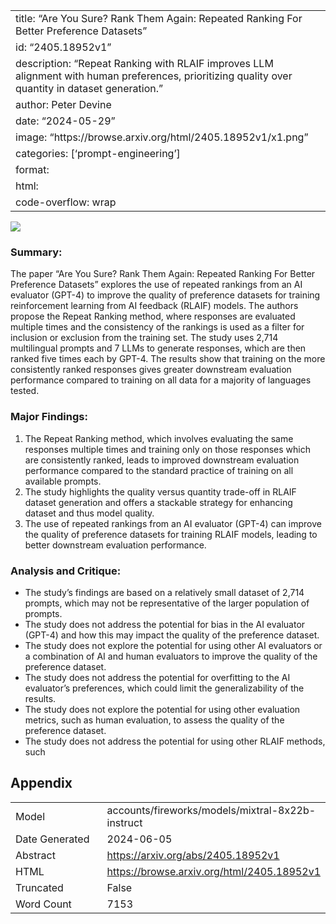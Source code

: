 
---
title: "Are You Sure? Rank Them Again: Repeated Ranking For Better Preference Datasets"
id: "2405.18952v1"
description: "Repeat Ranking with RLAIF improves LLM alignment with human preferences, prioritizing quality over quantity in dataset generation."
author: Peter Devine
date: "2024-05-29"
image: "https://browse.arxiv.org/html/2405.18952v1/x1.png"
categories: ['prompt-engineering']
format:
  html:
    code-overflow: wrap
---

![](https://browse.arxiv.org/html/2405.18952v1/x1.png)

### Summary:

The paper "Are You Sure? Rank Them Again: Repeated Ranking For Better Preference Datasets" explores the use of repeated rankings from an AI evaluator (GPT-4) to improve the quality of preference datasets for training reinforcement learning from AI feedback (RLAIF) models. The authors propose the Repeat Ranking method, where responses are evaluated multiple times and the consistency of the rankings is used as a filter for inclusion or exclusion from the training set. The study uses 2,714 multilingual prompts and 7 LLMs to generate responses, which are then ranked five times each by GPT-4. The results show that training on the more consistently ranked responses gives greater downstream evaluation performance compared to training on all data for a majority of languages tested.

### Major Findings:

1. The Repeat Ranking method, which involves evaluating the same responses multiple times and training only on those responses which are consistently ranked, leads to improved downstream evaluation performance compared to the standard practice of training on all available prompts.
2. The study highlights the quality versus quantity trade-off in RLAIF dataset generation and offers a stackable strategy for enhancing dataset and thus model quality.
3. The use of repeated rankings from an AI evaluator (GPT-4) can improve the quality of preference datasets for training RLAIF models, leading to better downstream evaluation performance.

### Analysis and Critique:

* The study's findings are based on a relatively small dataset of 2,714 prompts, which may not be representative of the larger population of prompts.
* The study does not address the potential for bias in the AI evaluator (GPT-4) and how this may impact the quality of the preference dataset.
* The study does not explore the potential for using other AI evaluators or a combination of AI and human evaluators to improve the quality of the preference dataset.
* The study does not address the potential for overfitting to the AI evaluator's preferences, which could limit the generalizability of the results.
* The study does not explore the potential for using other evaluation metrics, such as human evaluation, to assess the quality of the preference dataset.
* The study does not address the potential for using other RLAIF methods, such

## Appendix

|          |          |
|----------|----------|
| Model     | accounts/fireworks/models/mixtral-8x22b-instruct       |
| Date Generated     | 2024-06-05       |
| Abstract | [https://arxiv.org/abs/2405.18952v1](https://arxiv.org/abs/2405.18952v1)        |
| HTML     | [https://browse.arxiv.org/html/2405.18952v1](https://browse.arxiv.org/html/2405.18952v1)       |
| Truncated       | False       |
| Word Count       | 7153       |